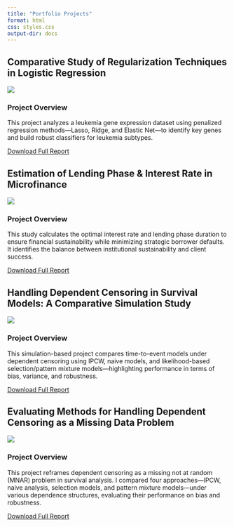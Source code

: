 ```yaml
---
title: "Portfolio Projects"
format: html
css: styles.css
output-dir: docs
---
```


:::{.portfolio-container}

:::{.project-card}

## Comparative Study of Regularization Techniques in Logistic Regression

![](leukemia 2.jpg)

### Project Overview

This project analyzes a leukemia gene expression dataset using penalized regression methods—Lasso, Ridge, and Elastic Net—to identify key genes and build robust classifiers for leukemia subtypes.

[Download Full Report](Leukemia Study.pdf){.btn}

:::

:::{.project-card}

## Estimation of Lending Phase & Interest Rate in Microfinance

![](Microfinance.png)

### Project Overview

This study calculates the optimal interest rate and lending phase duration to ensure financial sustainability while minimizing strategic borrower defaults. It identifies the balance between institutional sustainability and client success.

[Download Full Report](Estimation of the Lending Phase and Interest Rate in Microfinance Instituition.pdf){.btn}

:::

:::{.project-card}

## Handling Dependent Censoring in Survival Models: A Comparative Simulation Study

![](survival analysis image.jpg)

### Project Overview

This simulation-based project compares time-to-event models under dependent censoring using IPCW, naive models, and likelihood-based selection/pattern mixture models—highlighting performance in terms of bias, variance, and robustness.

[Download Full Report](Survival Analysis Project.pdf){.btn}

:::

:::{.project-card}

## Evaluating Methods for Handling Dependent Censoring as a Missing Data Problem

![](missing data image.png)

### Project Overview

This project reframes dependent censoring as a missing not at random (MNAR) problem in survival analysis. I compared four approaches—IPCW, naive analysis, selection models, and pattern mixture models—under various dependence structures, evaluating their performance on bias and robustness.

[Download Full Report](Missing Data Project.pdf){.btn}

:::

:::
